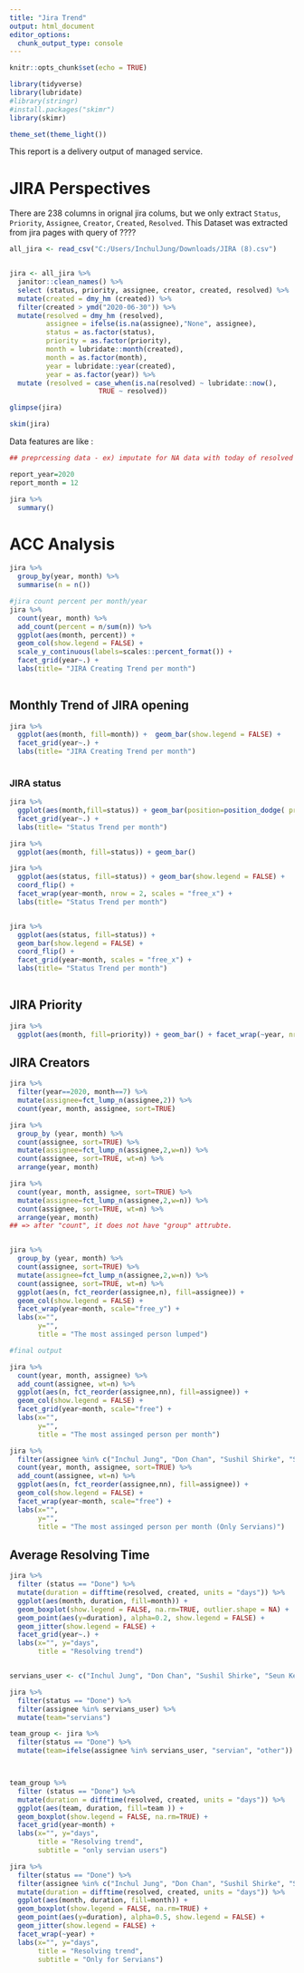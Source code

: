 ```yaml
---
title: "Jira Trend"
output: html_document
editor_options: 
  chunk_output_type: console
---
```


```r
knitr::opts_chunk$set(echo = TRUE)

library(tidyverse)
library(lubridate)
#library(stringr)
#install.packages("skimr")
library(skimr)

theme_set(theme_light())

```

This report is a delivery output of managed service. 

# JIRA Perspectives

There are 238 columns in orignal jira colums, but we only extract `Status`, `Priority`, `Assignee`, `Creator`, `Created`, `Resolved`. 
This Dataset was extracted from jira pages with query of ????
  

```r

all_jira <- read_csv("C:/Users/InchulJung/Downloads/JIRA (8).csv")


jira <- all_jira %>%
  janitor::clean_names() %>%
  select (status, priority, assignee, creator, created, resolved) %>%
  mutate(created = dmy_hm (created)) %>%
  filter(created > ymd("2020-06-30")) %>%
  mutate(resolved = dmy_hm (resolved),
         assignee = ifelse(is.na(assignee),"None", assignee),
         status = as.factor(status),
         priority = as.factor(priority),
         month = lubridate::month(created),
         month = as.factor(month),
         year = lubridate::year(created),
         year = as.factor(year)) %>%
  mutate (resolved = case_when(is.na(resolved) ~ lubridate::now(), 
                      TRUE ~ resolved)) 

glimpse(jira)

skim(jira)

```


Data features are like : 

```r

## preprcessing data - ex) imputate for NA data with today of resolved

report_year=2020
report_month = 12

jira %>%
  summary() 

```



# ACC Analysis 
```r
jira %>%
  group_by(year, month) %>%
  summarise(n = n())

#jira count percent per month/year
jira %>%
  count(year, month) %>%
  add_count(percent = n/sum(n)) %>%
  ggplot(aes(month, percent)) + 
  geom_col(show.legend = FALSE) +
  scale_y_continuous(labels=scales::percent_format()) +
  facet_grid(year~.) +
  labs(title= "JIRA Creating Trend per month")
  
```



## Monthly Trend of JIRA opening

```r
jira %>%  
  ggplot(aes(month, fill=month)) +  geom_bar(show.legend = FALSE) + 
  facet_grid(year~.) + 
  labs(title= "JIRA Creating Trend per month")
  
```
### JIRA status
```r

jira %>% 
  ggplot(aes(month,fill=status)) + geom_bar(position=position_dodge( preserve = c("single"))) + 
  facet_grid(year~.) +
  labs(title= "Status Trend per month")
```


```r
jira %>%
  ggplot(aes(month, fill=status)) + geom_bar()

jira %>% 
  ggplot(aes(status, fill=status)) + geom_bar(show.legend = FALSE) + 
  coord_flip() + 
  facet_wrap(year~month, nrow = 2, scales = "free_x") +
  labs(title= "Status Trend per month")


jira %>% 
  ggplot(aes(status, fill=status)) + 
  geom_bar(show.legend = FALSE) +
  coord_flip() +
  facet_grid(year~month, scales = "free_x") +
  labs(title= "Status Trend per month") 
  
```


## JIRA Priority
```r

jira %>% 
  ggplot(aes(month, fill=priority)) + geom_bar() + facet_wrap(~year, nrow=2) + labs(title= "Priority Trend per month")


```


## JIRA Creators
```r

jira %>%
  filter(year==2020, month==7) %>%
  mutate(assignee=fct_lump_n(assignee,2)) %>%
  count(year, month, assignee, sort=TRUE) 

jira %>%
  group_by (year, month) %>%
  count(assignee, sort=TRUE) %>%
  mutate(assignee=fct_lump_n(assignee,2,w=n)) %>%
  count(assignee, sort=TRUE, wt=n) %>%
  arrange(year, month)

jira %>%
  count(year, month, assignee, sort=TRUE) %>%
  mutate(assignee=fct_lump_n(assignee,2,w=n)) %>%
  count(assignee, sort=TRUE, wt=n) %>% 
  arrange(year, month)
## => after "count", it does not have "group" attrubte. 


jira %>%
  group_by (year, month) %>%
  count(assignee, sort=TRUE) %>%
  mutate(assignee=fct_lump_n(assignee,2,w=n)) %>%
  count(assignee, sort=TRUE, wt=n) %>%
  ggplot(aes(n, fct_reorder(assignee,n), fill=assignee)) + 
  geom_col(show.legend = FALSE) +
  facet_wrap(year~month, scale="free_y") +
  labs(x="", 
       y="",
       title = "The most assinged person lumped")

#final output

jira %>%
  count(year, month, assignee) %>%
  add_count(assignee, wt=n) %>%
  ggplot(aes(n, fct_reorder(assignee,nn), fill=assignee)) + 
  geom_col(show.legend = FALSE) + 
  facet_grid(year~month, scale="free") + 
  labs(x="", 
       y="",
       title = "The most assinged person per month")

```

```r
jira %>% 
  filter(assignee %in% c("Inchul Jung", "Don Chan", "Sushil Shirke", "Seun Kehinde", "Joe Owenson")) %>%
  count(year, month, assignee, sort=TRUE) %>%
  add_count(assignee, wt=n) %>%
  ggplot(aes(n, fct_reorder(assignee,nn), fill=assignee)) + 
  geom_col(show.legend = FALSE) + 
  facet_wrap(year~month, scale="free") + 
  labs(x="", 
       y="",
       title = "The most assinged person per month (Only Servians)")
```


## Average Resolving Time
```r

jira %>% 
  filter (status == "Done") %>%
  mutate(duration = difftime(resolved, created, units = "days")) %>%
  ggplot(aes(month, duration, fill=month)) + 
  geom_boxplot(show.legend = FALSE, na.rm=TRUE, outlier.shape = NA) +
  geom_point(aes(y=duration), alpha=0.2, show.legend = FALSE) + 
  geom_jitter(show.legend = FALSE) + 
  facet_grid(year~.) +
  labs(x="", y="days", 
       title = "Resolving trend")


servians_user <- c("Inchul Jung", "Don Chan", "Sushil Shirke", "Seun Kehinde", "Joe Owenson")

jira %>% 
  filter(status == "Done") %>%
  filter(assignee %in% servians_user) %>%
  mutate(team="servians") 

team_group <- jira %>% 
  filter(status == "Done") %>%
  mutate(team=ifelse(assignee %in% servians_user, "servian", "other")) 



team_group %>% 
  filter (status == "Done") %>%
  mutate(duration = difftime(resolved, created, units = "days")) %>%
  ggplot(aes(team, duration, fill=team )) + 
  geom_boxplot(show.legend = FALSE, na.rm=TRUE) +
  facet_grid(year~month) +
  labs(x="", y="days", 
       title = "Resolving trend",
       subtitle = "only servian users")
```


```r

jira %>% 
  filter(status == "Done") %>%
  filter(assignee %in% c("Inchul Jung", "Don Chan", "Sushil Shirke", "Seun Kehinde", "Joe Owenson")) %>%  
  mutate(duration = difftime(resolved, created, units = "days")) %>%
  ggplot(aes(month, duration, fill=month)) + 
  geom_boxplot(show.legend = FALSE, na.rm=TRUE) +
  geom_point(aes(y=duration), alpha=0.5, show.legend = FALSE) + 
  geom_jitter(show.legend = FALSE) + 
  facet_wrap(~year) + 
  labs(x="", y="days", 
       title = "Resolving trend",
       subtitle = "Only for Servians")

```
